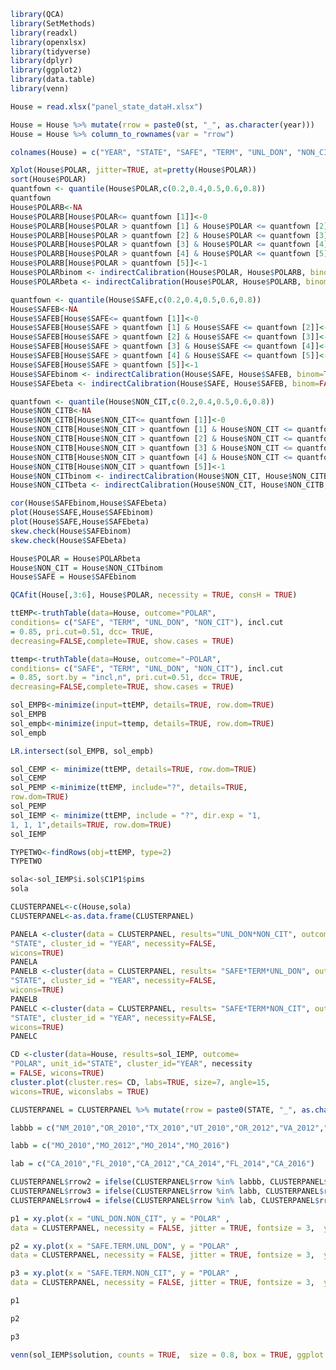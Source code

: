 ```r
library(QCA)
library(SetMethods)
library(readxl)
library(openxlsx)
library(tidyverse)
library(dplyr)
library(ggplot2)
library(data.table)
library(venn)

House = read.xlsx("panel_state_dataH.xlsx")
```

```r
House = House %>% mutate(rrow = paste0(st, "_", as.character(year)))
House = House %>% column_to_rownames(var = "rrow")

colnames(House) = c("YEAR", "STATE", "SAFE", "TERM", "UNL_DON", "NON_CIT", "POLAR")
```

```r
Xplot(House$POLAR, jitter=TRUE, at=pretty(House$POLAR))
sort(House$POLAR)
quantfown <- quantile(House$POLAR,c(0.2,0.4,0.5,0.6,0.8))
quantfown
House$POLARB<-NA
House$POLARB[House$POLAR<= quantfown [1]]<-0
House$POLARB[House$POLAR > quantfown [1] & House$POLAR <= quantfown [2]]<-0.2
House$POLARB[House$POLAR > quantfown [2] & House$POLAR <= quantfown [3]]<-0.4
House$POLARB[House$POLAR > quantfown [3] & House$POLAR <= quantfown [4]]<-0.6
House$POLARB[House$POLAR > quantfown [4] & House$POLAR <= quantfown [5]]<-0.8
House$POLARB[House$POLAR > quantfown [5]]<-1
House$POLARbinom <- indirectCalibration(House$POLAR, House$POLARB, binom=TRUE)
House$POLARbeta <- indirectCalibration(House$POLAR, House$POLARB, binom=FALSE)

quantfown <- quantile(House$SAFE,c(0.2,0.4,0.5,0.6,0.8))
House$SAFEB<-NA
House$SAFEB[House$SAFE<= quantfown [1]]<-0
House$SAFEB[House$SAFE > quantfown [1] & House$SAFE <= quantfown [2]]<-0.2
House$SAFEB[House$SAFE > quantfown [2] & House$SAFE <= quantfown [3]]<-0.4
House$SAFEB[House$SAFE > quantfown [3] & House$SAFE <= quantfown [4]]<-0.6
House$SAFEB[House$SAFE > quantfown [4] & House$SAFE <= quantfown [5]]<-0.8
House$SAFEB[House$SAFE > quantfown [5]]<-1
House$SAFEbinom <- indirectCalibration(House$SAFE, House$SAFEB, binom=TRUE)
House$SAFEbeta <- indirectCalibration(House$SAFE, House$SAFEB, binom=FALSE)

quantfown <- quantile(House$NON_CIT,c(0.2,0.4,0.5,0.6,0.8))
House$NON_CITB<-NA
House$NON_CITB[House$NON_CIT<= quantfown [1]]<-0
House$NON_CITB[House$NON_CIT > quantfown [1] & House$NON_CIT <= quantfown [2]]<-0.2
House$NON_CITB[House$NON_CIT > quantfown [2] & House$NON_CIT <= quantfown [3]]<-0.4
House$NON_CITB[House$NON_CIT > quantfown [3] & House$NON_CIT <= quantfown [4]]<-0.6
House$NON_CITB[House$NON_CIT > quantfown [4] & House$NON_CIT <= quantfown [5]]<-0.8
House$NON_CITB[House$NON_CIT > quantfown [5]]<-1
House$NON_CITbinom <- indirectCalibration(House$NON_CIT, House$NON_CITB, binom=TRUE)
House$NON_CITbeta <- indirectCalibration(House$NON_CIT, House$NON_CITB, binom=FALSE)

cor(House$SAFEbinom,House$SAFEbeta)
plot(House$SAFE,House$SAFEbinom)
plot(House$SAFE,House$SAFEbeta)
skew.check(House$SAFEbinom)
skew.check(House$SAFEbeta)

House$POLAR = House$POLARbeta
House$NON_CIT = House$NON_CITbinom
House$SAFE = House$SAFEbinom
```

```r
QCAfit(House[,3:6], House$POLAR, necessity = TRUE, consH = TRUE)
```

```r
ttEMP<-truthTable(data=House, outcome="POLAR",
conditions= c("SAFE", "TERM", "UNL_DON", "NON_CIT"), incl.cut
= 0.85, pri.cut=0.51, dcc= TRUE,
decreasing=FALSE,complete=TRUE, show.cases = TRUE)

ttemp<-truthTable(data=House, outcome="~POLAR",
conditions= c("SAFE", "TERM", "UNL_DON", "NON_CIT"), incl.cut
= 0.85, sort.by = "incl,n", pri.cut=0.51, dcc= TRUE,
decreasing=FALSE,complete=TRUE, show.cases = TRUE)
```

```r
sol_EMPB<-minimize(input=ttEMP, details=TRUE, row.dom=TRUE)
sol_EMPB
sol_empb<-minimize(input=ttemp, details=TRUE, row.dom=TRUE)
sol_empb

LR.intersect(sol_EMPB, sol_empb)
```

```r
sol_CEMP <- minimize(ttEMP, details=TRUE, row.dom=TRUE)
sol_CEMP
sol_PEMP <-minimize(ttEMP, include="?", details=TRUE,
row.dom=TRUE)
sol_PEMP
sol_IEMP <- minimize(ttEMP, include = "?", dir.exp = "1,
1, 1, 1",details=TRUE, row.dom=TRUE)
sol_IEMP
```

```r
TYPETWO<-findRows(obj=ttEMP, type=2)
TYPETWO
```

```r
sola<-sol_IEMP$i.sol$C1P1$pims
sola
```

```r
CLUSTERPANEL<-c(House,sola)
CLUSTERPANEL<-as.data.frame(CLUSTERPANEL)
```

```r
PANELA <-cluster(data = CLUSTERPANEL, results="UNL_DON*NON_CIT", outcome = "POLAR",unit_id =
"STATE", cluster_id = "YEAR", necessity=FALSE,
wicons=TRUE)
PANELA
PANELB <-cluster(data = CLUSTERPANEL, results= "SAFE*TERM*UNL_DON", outcome = "POLAR",unit_id =
"STATE", cluster_id = "YEAR", necessity=FALSE,
wicons=TRUE)
PANELB
PANELC <-cluster(data = CLUSTERPANEL, results= "SAFE*TERM*NON_CIT", outcome = "POLAR",unit_id =
"STATE", cluster_id = "YEAR", necessity=FALSE,
wicons=TRUE)
PANELC
```

```r
CD <-cluster(data=House, results=sol_IEMP, outcome=
"POLAR", unit_id="STATE", cluster_id="YEAR", necessity
= FALSE, wicons=TRUE)
cluster.plot(cluster.res= CD, labs=TRUE, size=7, angle=15,
wicons=TRUE, wiconslabs = TRUE)
```

```r
CLUSTERPANEL = CLUSTERPANEL %>% mutate(rrow = paste0(STATE, "_", as.character(YEAR)))

labbb = c("NM_2010","OR_2010","TX_2010","UT_2010","OR_2012","VA_2012","OR_2014","OR_2016","VA_2016","IL_2010","VA_2010","TX_2012","UT_2012","TX_2014","UT_2014","VA_2014","TX_2016","UT_2016")

labb = c("MO_2010","MO_2012","MO_2014","MO_2016")

lab = c("CA_2010","FL_2010","CA_2012","CA_2014","FL_2014","CA_2016")

CLUSTERPANEL$rrow2 = ifelse(CLUSTERPANEL$rrow %in% labbb, CLUSTERPANEL$rrow, "")
CLUSTERPANEL$rrow3 = ifelse(CLUSTERPANEL$rrow %in% labb, CLUSTERPANEL$rrow, "")
CLUSTERPANEL$rrow4 = ifelse(CLUSTERPANEL$rrow %in% lab, CLUSTERPANEL$rrow, "")

p1 = xy.plot(x = "UNL_DON.NON_CIT", y = "POLAR" ,
data = CLUSTERPANEL, necessity = FALSE, jitter = TRUE, fontsize = 3,  ylab = "POLAR", xlab = "UNL_DON*NON_CIT", main = "", labs = CLUSTERPANEL$rrow2)

p2 = xy.plot(x = "SAFE.TERM.UNL_DON", y = "POLAR" ,
data = CLUSTERPANEL, necessity = FALSE, jitter = TRUE, fontsize = 3,  ylab = "POLAR", xlab = "SAFE*TERM*UNL_DON", main = "", labs = CLUSTERPANEL$rrow3)

p3 = xy.plot(x = "SAFE.TERM.NON_CIT", y = "POLAR" ,
data = CLUSTERPANEL, necessity = FALSE, jitter = TRUE, fontsize = 3,  ylab = "POLAR", xlab = "SAFE*TERM*NON_CIT", main = "", labs = CLUSTERPANEL$rrow4)

p1

p2

p3
```


```r
venn(sol_IEMP$solution, counts = TRUE,  size = 0.8, box = TRUE, ggplot = TRUE, zcol = "blue, red")
```





